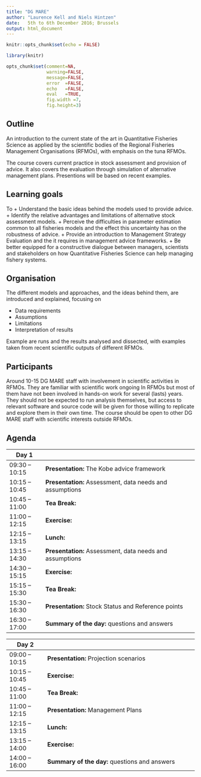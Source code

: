```yaml
---
title: "DG MARE"
author: "Laurence Kell and Niels Hintzen"
date:   5th to 6th December 2016; Brussels
output: html_document
---
```


```r
knitr::opts_chunk$set(echo = FALSE)
```

```r
library(knitr)

opts_chunk$set(comment=NA, 
               warning=FALSE, 
               message=FALSE, 
               error  =FALSE, 
               echo   =FALSE, 
               eval   =TRUE,
               fig.width =7, 
               fig.height=3)
```


## Outline

An introduction to the current state of the art in Quantitative Fisheries Science as applied by the scientific bodies of the Regional Fisheries Management Organisations (RFMOs), with emphasis on the tuna RFMOs.

The course covers current practice in stock assessment and provision of advice. It also covers the evaluation through simulation of alternative management plans. Presentions will be based on recent examples.

## Learning goals

To 
+ Understand the basic ideas behind the models used to provide advice.
+ Identify the relative advantages and limitations of alternative stock assessment models.
+ Perceive the difficulties in parameter estimation common to all fisheries models and the effect this uncertainty has on the robustness of advice.
+ Provide an introduction to Management Strategy Evaluation and the it requires in management advice frameworks.
+ Be better equipped for a constructive dialogue between managers, scientists and stakeholders on how Quantitative Fisheries Science can help managing fishery systems.

## Organisation

The different models and approaches, and the ideas behind them, are introduced and explained, focusing on

+ Data requirements
+ Assumptions
+ Limitations
+ Interpretation of results

Example are runs and the results analysed and dissected, with examples taken from recent scientific outputs of different RFMOs.

## Participants

Around 10-15  DG MARE staff with involvement in scientific activities in RFMOs. They are familiar with scientific work ongoing In RFMOs but most of them have not been involved in hands-on work for several (lasts) years. They should not be expected to run analysis themselves, but access to relevant software and source code will be given for those willing to replicate and explore them in their own time. The course should be open to other DG MARE staff with scientific interests outside RFMOs.

\newpage
## Agenda
| Day 1         |                                                         |
| --------------|---------------------------------------------------------|
| 09:30 – 10:15 | **Presentation:** The Kobe advice framework             |
| 10:15 – 10:45 | **Presentation:** Assessment, data needs and assumptions|
| 10:45 – 11:00 | **Tea Break:**                                          |
| 11:00 – 12:15 | **Exercise:**                                           |
| 12:15 – 13:15 | **Lunch:**                                              |
| 13:15 – 14:30 | **Presentation:** Assessment, data needs and assumptions|
| 14:30 – 15:15 | **Exercise:**                                           |
| 15:15 – 15:30 | **Tea Break:**                                          |
| 15:30 – 16:30 | **Presentation:** Stock Status and Reference points     |
| 16:30 – 17:00 | **Summary of the day:** questions and answers           |

| Day 2         |                                                       |
| --------------|-------------------------------------------------------|
| 09:00 – 10:15 | **Presentation:** Projection scenarios  $~~~~~~~~~~~~~~~~~~~~~~~~$|
| 10:15 – 10:45 | **Exercise:**                                         |
| 10:45 – 11:00 | **Tea Break:**                                        |
| 11:00 – 12:15 | **Presentation:** Management Plans                    |
| 12:15 – 13:15 | **Lunch:**                                            |
| 13:15 – 14:00 | **Exercise:**                                         |
| 14:00 – 16:00 | **Summary of the day:** questions and answers         |

